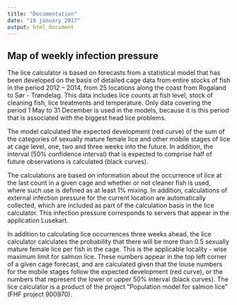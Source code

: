 ```yaml
---
title: "Documentation"
date: "19 january 2017"
output: html_document
---
```



## Map of weekly infection pressure

The lice calculator is based on forecasts from a statistical model that has been developed on the basis of detailed cage data from entire stocks of fish in the period 2012 – 2014, from 25 locations along the coast from Rogaland to Sør - Trøndelag. This data includes lice counts at fish level, stock of cleaning fish, lice treatments and temperature. Only data covering the period 1 May to 31 December is used in the models, because it is this period that is associated with the biggest head lice problems.

The model calculated the expected development (red curve) of the sum of the categories of sexually mature female lice and other mobile stages of lice at cage level, one, two and three weeks into the future. In addition, the interval (50% confidence interval) that is expected to comprise half of future observations is calculated (black curves).

The calculations are based on information about the occurrence of lice at the last count in a given cage and whether or not cleaner fish is used, where such use is defined as at least 1% mixing. In addition, calculations of external infection pressure for the current location are automatically collected, which are included as part of the calculation basis in the lice calculator. This infection pressure corresponds to servers that appear in the application Lusekart.

In addition to calculating lice occurrences three weeks ahead, the lice calculator calculates the probability that there will be more than 0.5 sexually mature female lice per fish in the cage. This is the applicable locality - wise maximum limit for salmon lice. These numbers appear in the top left corner of a given cage forecast, and are calculated given that the louse numbers for the mobile stages follow the expected development (red curve), or the numbers that represent the lower or upper 50% interval (black curves).
The lice calculator is a product of the project "Population model for salmon lice" (FHF project 900970).
